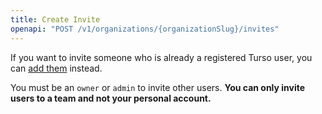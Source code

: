 ```yaml
---
title: Create Invite
openapi: "POST /v1/organizations/{organizationSlug}/invites"
---
```


<Info>

If you want to invite someone who is already a registered Turso user, you can [add them](/api-reference/organizations/members/add) instead.

</Info>

<Info>

You must be an `owner` or `admin` to invite other users. **You can only invite users to a team and not your personal account.**

</Info>
